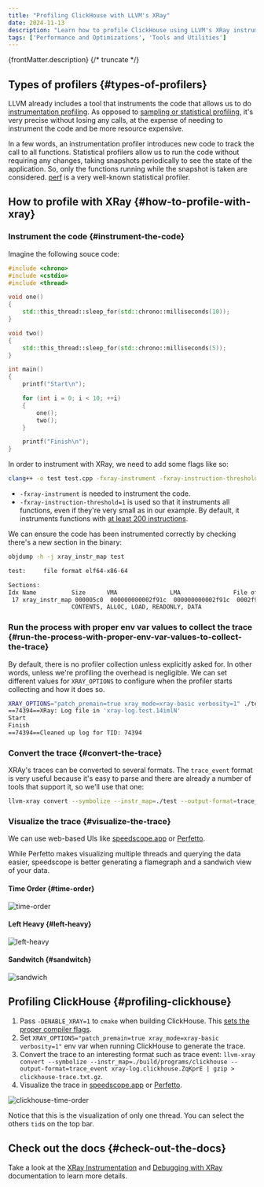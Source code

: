 ```yaml
---
title: "Profiling ClickHouse with LLVM's XRay"
date: 2024-11-13
description: "Learn how to profile ClickHouse using LLVM's XRay instrumentation profiler, visualize traces, and analyze performance."
tags: ['Performance and Optimizations', 'Tools and Utilities']
---
```


{frontMatter.description}
{/* truncate */}

## Types of profilers {#types-of-profilers}

LLVM already includes a tool that instruments the code that allows us to do [instrumentation
profiling](https://en.wikipedia.org/wiki/Profiling_(computer_programming)#Instrumentation). As
opposed to [sampling or statistical profiling](https://en.wikipedia.org/wiki/Profiling_(computer_programming)#Statistical_profilers),
it's very precise without losing any calls, at the expense of needing to instrument the code and be
more resource expensive.

In a few words, an instrumentation profiler introduces new code to track the call to all functions.
Statistical profilers allow us to run the code without requiring any changes, taking snapshots
periodically to see the state of the application. So, only the functions running while the snapshot
is taken are considered. [perf](https://en.wikipedia.org/wiki/Perf_%28Linux%29) is a very well-known
statistical profiler.

## How to profile with XRay {#how-to-profile-with-xray}

### Instrument the code {#instrument-the-code}

Imagine the following souce code:

```cpp
#include <chrono>
#include <cstdio>
#include <thread>

void one()
{
    std::this_thread::sleep_for(std::chrono::milliseconds(10));
}

void two()
{
    std::this_thread::sleep_for(std::chrono::milliseconds(5));
}

int main()
{
    printf("Start\n");

    for (int i = 0; i < 10; ++i)
    {
        one();
        two();
    }

    printf("Finish\n");
}
```

In order to instrument with XRay, we need to add some flags like so:

```bash
clang++ -o test test.cpp -fxray-instrument -fxray-instruction-threshold=1
```

* `-fxray-instrument` is needed to instrument the code.
* `-fxray-instruction-threshold=1` is used so that it instruments all functions, even if they're
  very small as in our example. By default, it instruments functions with [at least 200
  instructions](https://llvm.org/docs/XRay.html#instrumenting-your-c-c-objective-c-application).

We can ensure the code has been instrumented correctly by checking there's a new section in the
binary:

```bash
objdump -h -j xray_instr_map test

test:     file format elf64-x86-64

Sections:
Idx Name          Size      VMA               LMA               File off  Algn
 17 xray_instr_map 000005c0  000000000002f91c  000000000002f91c  0002f91c  2**0
                  CONTENTS, ALLOC, LOAD, READONLY, DATA
```

### Run the process with proper env var values to collect the trace {#run-the-process-with-proper-env-var-values-to-collect-the-trace}

By default, there is no profiler collection unless explicitly asked for. In other words, unless
we're profiling the overhead is negligible. We can set different values for `XRAY_OPTIONS` to
configure when the profiler starts collecting and how it does so.

```bash
XRAY_OPTIONS="patch_premain=true xray_mode=xray-basic verbosity=1" ./test
==74394==XRay: Log file in 'xray-log.test.14imlN'
Start
Finish
==74394==Cleaned up log for TID: 74394
```

### Convert the trace {#convert-the-trace}

XRAy's traces can be converted to several formats. The `trace_event` format is very useful because
it's easy to parse and there are already a number of tools that support it, so we'll use that one:

```bash
llvm-xray convert --symbolize --instr_map=./test --output-format=trace_event xray-log.test.14imlN | gzip > test-trace.txt.gz
```

### Visualize the trace {#visualize-the-trace}

We can use web-based UIs like [speedscope.app](https://www.speedscope.app/) or
[Perfetto](https://ui.perfetto.dev).

While Perfetto makes visualizing multiple threads and querying the data easier, speedscope is better
generating a flamegraph and a sandwich view of your data.

#### Time Order {#time-order}

![time-order](./images/profiling-clickhouse-with-llvm-xray/time-order.png)

#### Left Heavy {#left-heavy}
![left-heavy](./images/profiling-clickhouse-with-llvm-xray/left-heavy.png)

#### Sandwitch {#sandwitch}
![sandwich](./images/profiling-clickhouse-with-llvm-xray/sandwich.png)

## Profiling ClickHouse {#profiling-clickhouse}

1. Pass `-DENABLE_XRAY=1` to `cmake` when building ClickHouse. This [sets the proper compiler
   flags](https://github.com/ClickHouse/ClickHouse/blob/9caac43b2aa5e7c5474a87b7596dea95f5a2569a/cmake/xray_instrumentation.cmake).
2. Set `XRAY_OPTIONS="patch_premain=true xray_mode=xray-basic verbosity=1"` env var when running
   ClickHouse to generate the trace.
3. Convert the trace to an interesting format such as trace event: `llvm-xray convert --symbolize
   --instr_map=./build/programs/clickhouse --output-format=trace_event xray-log.clickhouse.ZqKprE |
   gzip > clickhouse-trace.txt.gz`.
4. Visualize the trace in [speedscope.app](https://www.speedscope.app/) or
   [Perfetto](https://ui.perfetto.dev).


![clickhouse-time-order](./images/profiling-clickhouse-with-llvm-xray/clickhouse-time-order.png)

Notice that this is the visualization of only one thread. You can select the others `tid`s on the
top bar.

## Check out the docs {#check-out-the-docs}

Take a look at the [XRay Instrumentation](https://llvm.org/docs/XRay.html) and [Debugging with
XRay](https://llvm.org/docs/XRayExample.html) documentation to learn more details.
